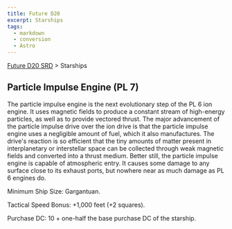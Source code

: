 ```yaml
---
title: Future D20
excerpt: Starships
tags:
  - markdown
  - conversion
  - Astro
---
```






[Future D20 SRD]( / ) > Starships




## Particle Impulse Engine (PL 7)


The particle impulse engine is the next evolutionary step of the PL 6 ion engine. It uses magnetic fields to produce a constant stream of high-energy particles, as well as to provide vectored thrust. The major advancement of the particle impulse drive over the ion drive is that the particle impulse engine uses a negligible amount of fuel, which it also manufactures. The drive's reaction is so efficient that the tiny amounts of matter present in interplanetary or interstellar space can be collected through weak magnetic fields and converted into a thrust medium. Better still, the particle impulse engine is capable of atmospheric entry. It causes some damage to any surface close to its exhaust ports, but nowhere near as much damage as PL 6 engines do.


Minimum Ship Size: Gargantuan.


Tactical Speed Bonus: +1,000 feet (+2 squares).


Purchase DC: 10 + one-half the base purchase DC of the starship.




